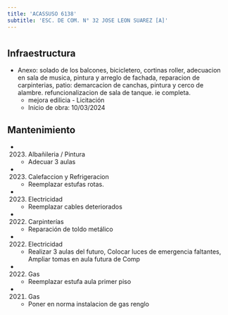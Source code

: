 ```yaml
---
title: 'ACASSUSO 6138'
subtitle: 'ESC. DE COM. N° 32 JOSE LEON SUAREZ [A]'
---
```


#
## Infraestructura

* Anexo: solado de los balcones, bicicletero, cortinas roller, adecuacion en sala de musica, pintura y arreglo de fachada, reparacion de carpinterias, patio: demarcacion de canchas, pintura y cerco de alambre. refuncionalizacion de sala de tanque. ie completa. 
    + mejora edilicia - Licitación 
    + Inicio de obra: 10/03/2024 






## Mantenimiento

*  (2023) Albañileria / Pintura 
    + Adecuar 3 aulas

*  (2023) Calefaccion y Refrigeracion 
    + Reemplazar estufas rotas.

*  (2023) Electricidad 
    + Reemplazar cables deteriorados

*  (2022) Carpinterías 
    + Reparación de toldo metálico

*  (2022) Electricidad 
    + Realizar 3 aulas del futuro, Colocar luces de emergencia faltantes, Ampliar tomas en aula futura de Comp

*  (2022) Gas 
    + Reemplazar estufa aula primer piso

*  (2021) Gas 
    + Poner en norma instalacion de gas renglo



